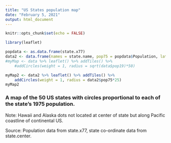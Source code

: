 ```yaml
---
title: "US States population map"
date: "February 5, 2021"
output: html_document
---
```


```r
knitr::opts_chunk$set(echo = FALSE)
```


```r
library(leaflet)

popdata <- as.data.frame(state.x77)
data2 <- data.frame(names = state.name, pop75 = popdata$Population, lat = state.center$y, lng = state.center$x)
#myMap <- data %>% leaflet() %>% addTiles() %>% 
    #addCircles(weight = 1, radius = sqrt(data$pop19)*50)

myMap2 <- data2 %>% leaflet() %>% addTiles() %>% 
    addCircles(weight = 1, radius = data2$pop75*25)
myMap2
```

### A map of the 50 US states with circles proportional to each of the state's 1975 population.

Note: Hawaii and Alaska dots not located at center of state but along Pacific coastline of
continental US.

Source: Population data from state.x77, state co-ordinate data from state.center.

